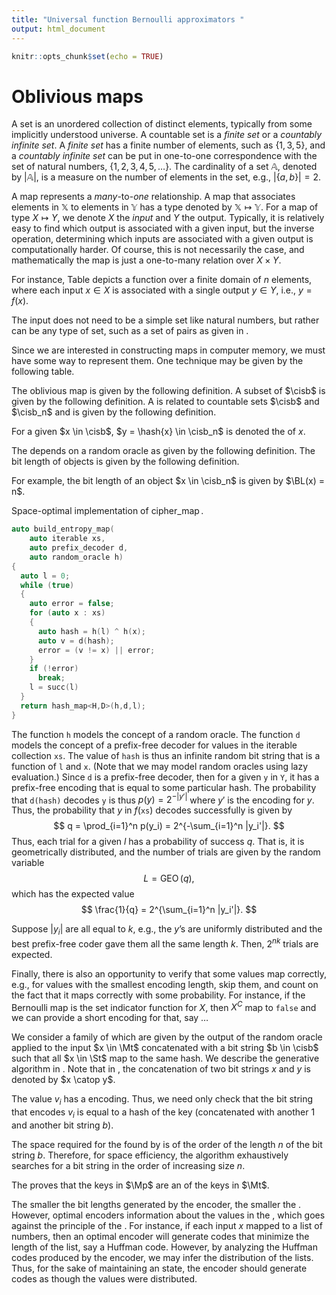 ```yaml
---
title: "Universal function Bernoulli approximators "
output: html_document
---
```


```r
knitr::opts_chunk$set(echo = TRUE)
```


Oblivious maps {#sec:map}
=========================
A set is an unordered collection of distinct elements, typically from some implicitly understood universe.
A countable set is a *finite set* or a *countably infinite set*. A *finite set* has a finite number of elements, such as $\{ 1, 3, 5 \}$, and 
a *countably infinite set* can be put in one-to-one correspondence with the set of natural numbers, $\{1,2,3,4,5,\ldots\}$.
The cardinality of a set $\mathbb{A}$, denoted by $|\mathbb{A}|$, is a measure on the number of elements in the set, e.g., $|\{a,b\}|=2$.

A map represents a *many*-to-*one* relationship. A map that associates elements in $\mathbb{X}$ to elements in $\mathbb{Y}$ has a type denoted by $\mathbb{X}\mapsto\mathbb{Y}$.
For a map of type $X \mapsto Y$, we denote $X$ the *input* and $Y$ the output.
Typically, it is relatively easy to find which output is associated with a given
input, but the inverse operation, determining which inputs are associated with a
given output is computationally harder.
Of course, this is not necessarily the case, and mathematically the map is just
a one-to-many relation over $X \times Y$.

For instance, Table \ref{tbl:tabfunc} depicts a function over a finite domain of $n$
elements, where each input $x \in X$ is associated with a single output
$y \in Y$, i.e., $y = f(x)$.

\begin{table}
    \centering
    \caption{Function $\operatorname{negate} \colon \{0,1\} \mapsto \{0,1\}$}
    \label{tbl:tabfunc}
    \begin{tabular}{|c c|} 
        \hline
        Input ($\{0,1\}$) & Output ($\{0,1\}$)\\
        \hline
        $0$ & $1$\\
        $1$ & $0$\\    
        \hline
    \end{tabular}
\end{table}

The input does not need to be a simple set like natural numbers, but rather can be any type of set, such as a set of pairs as given in \Cref{tbl:tabfun2}.

\begin{table}
\centering
\caption{Function $\operatorname{f} \colon X \mapsto Y$\\defined over a *finite* domain $\X$}
\label{tbl:tabfunc2}
\begin{tabular}{|c c|} 
\hline
Input ($\{0,1\} \times \{0,1\}$) & Output ($\{0,1\}$)\\
\hline
    $(0,0)$ & $0$\\
    $(0,1)$ & $1$\\
    $(1,0)$ & $1$\\
    $(1,1)$ & $0$\\    
\hline
\end{tabular}
\end{table}


Since we are interested in constructing maps in computer memory, we must have some way to represent them.
One technique may be given by the following table.

\begin{table}
\centering
\caption{Function $\operatorname{f} \colon \{0,1\} \mapsto \{0,1\}$ where $b : \{0,1\} \mapsto \{0,1\}^*$ is the encoder for $\mathbb{Y}$}
\label{tbl:tabfunc}
\begin{tabular}{|c c c|} 
\hline
Input ($\mathbb{X}$) & Output ($\mathbb{Y}$) & Encoding ($\cisb$)\\
\hline
    $x_1$ & $y_1$ & $b_1$\\
    $x_2$ & $y_2$ & $b_2$\\
    $x_3$ & $y_3$ & $b_3$\\
    $\vdots$ & $\vdots$ & $\vdots$\\
    $x_n$ & $y_n$ & $b_n$\\
\hline
\end{tabular}
\end{table}



The oblivious map is given by the following definition.
\begin{definition}
The *oblivious Bernoulli map* is a specialization of the Bernoulli map. We
denote an oblivious map of $f$ by $f^* = (f,\mathcal{C})$ where $\mathcal{C}$ is the
subset of the computational basis of $f$ which $f^*$ provides.
An oblivious Bernoulli map satisifes the following conditions:

- The function $f^* : X \mapsto Y$ is a Bernoulli map of $f$.
    
- If an element of $x \in X$ is not in the domain of definition,
  $f(x)$ is a random oracle over $Y$
  
- A particular mapping $y = f^*(x)$ may only be learned by applying $f^*$ to $x$.

In an *oblivious map*, a mapping (row in the table) is only learned upon request.

Observe that $f^*$ is an oblivious value. Typically, we are also interested in
functions in which the domain and codomain also represent oblivious values, i.e.,
$$
f^* : X^* \mapsto Y^*
$$
where $X^* = (X,\mathcal{C}_1)$, $Y^* = (Y,\mathcal{C}_2)$, and $f^* = (f,\mathcal{C}_3)$.

It may be the case that $X^*$ is a set of oblivious integers that, say, only
supports testing equality and addition. Of course, once we have addition, we may
also implement multiplication, powers, and many other operations.

By \cref{dummyref}, the space complexity of the Bernoulli map with an error
rate $\operatorname{error\_rate}(\hat{f}, x)$ is given by the following theorem.
\begin{theorem}
\end{theorem}

## Abstract data type
A *type* is a set and the elements of the set are called the *values* of the
type.
An *abstract data type* is a type and a set of operations on values of the type.
For example, the *integer* abstract data type is the set of all integers and a
set of standard operations (computational basis) such as addition, subtraction,
and multiplication.

A *data structure* is a particular way of organizing data and may implement one
or more abstract data types.
An *immutable* data structure has static state; once constructed, its state does
not change until it is destroyed.
Let $\hat{f} : X \mapsto Y$ model the concept of a Bernoulli approximation of
$f : X \mapsto Y$.
Then,

- $\hat{f}(x)$

  Returns a value in $Y$.

- $\operatorname{error\_rate(\hat{f},x)$.

  Returns the *error rate* of $\hat{f}$ applied to $x$, i.e.,
  $$
      \Pr\{\hat{f}(x) = f(x)} = \operatorname{error\_rate(\hat{f},x)
  $$
  for every $x \in \operatorname{dom}(f)$.







\section{The \emph{Singular Hash Map}}
The \emph{Singular Hash Set} is a theoretical data structure that provides an \emph{optimal} implementation of the \emph{oblivious map} abstract data type. A more practical implementation is given by the \emph{Perfect Map Filter}\cite{pmf}.

We consider sets in which the universe of elements is given by the \emph{countably infinite} set of all bit strings.
\begin{definition}
The countably infinite set of all bit strings is denoted by
\begin{equation}
    \cisb = \left\{b \colon b \in \left\{0,1\right\}^*\right\}\,,
\end{equation}
where $*$ denotes all non-negative integers.
\end{definition}
A \emph{finite} subset of $\cisb$ is given by the following definition.
\begin{definition}
The \emph{finite set} of all bit strings of length $n$ is denoted by
\begin{equation}
    \cisb_n = \left\{b \colon b \in \left\{0,1\right\}^n\right\}
\end{equation}
with a cardinality given by
\begin{equation}
    \card{\cisb_n} = 2^n\,.
\end{equation}
\end{definition}

A \emph{hash function} is related to countable sets $\cisb$ and $\cisb_n$ and is given by the following definition.
\begin{definition}
A \emph{hash function} $\hash \colon \cisb \mapsto \cisb_n$ is a function such that all bit strings of arbitrary-length are mapped (hashed) to bit strings of fixed-length $n$.
\end{definition}
For a given $x \in \cisb$, $y = \hash{x} \in \cisb_n$ is denoted the \emph{hash} of $x$.









The \gls{gls-shmap} depends on a random oracle as given by the following definition.
\begin{definition}
\label{def:randomoracle}
A random oracle, denoted by $\ro \colon \cisb \mapsto \cisb_n$, is a theoretical \emph{hash function} whose output is uniformly distributed over the elements of $\cisb_n$.
\end{definition}
\begin{assumption}
The hash function $\hash$ approximates a random oracle $\ro$ and has a space complexity given by $\mathcal{O}(1)$.
\end{assumption}

The bit length of objects is given by the following definition.
\begin{definition}
The bit length of an object $x$ is denoted by
\begin{equation}
    \BL(x)\,.
\end{equation}
\end{definition}
For example, the bit length of an object $x \in \cisb_n$ is given by $\BL(x) = n$.

Space-optimal implementation of $\operatorname{cipher\_map}$.

```cpp
auto build_entropy_map(
    auto iterable xs,
    auto prefix_decoder d,
    auto random_oracle h)
{
  auto l = 0;
  while (true)
  {
    auto error = false;
    for (auto x : xs)
    {
      auto hash = h(l) ^ h(x);
      auto v = d(hash);
      error = (v != x) || error;
    }
    if (!error)
      break;
    l = succ(l)
  }
  return hash_map<H,D>(h,d,l);
}
```

The function `h` models the concept of a random oracle.
The function `d` models the concept of a prefix-free decoder for values in the
iterable collection `xs`.
The value of `hash` is thus an infinite random bit string that is a function of
`l` and `x`. (Note that we may model random oracles using lazy evaluation.)
Since `d` is a prefix-free decoder, then for a given `y` in `Y`, it has a
prefix-free encoding that is equal to some particular hash. 
The probability that `d(hash)` decodes `y` is thus $p(y) = 2^{-|y'|}$
where $y'$ is the encoding for $y$.
Thus, the probability that $y$ in $f($`xs`$)$ decodes successfully is given by
$$
q = \prod_{i=1}^n p(y_i) = 2^{-\sum_{i=1}^n |y_i'|}.
$$
Thus, each trial for a given $l$ has a probability of success $q$.
That is, it is geometrically distributed, and the number of trials are given
by the random variable
$$
L = \operatorname{GEO}(q),
$$
which has the expected value
$$
\frac{1}{q} = 2^{\sum_{i=1}^n |y_i'|}.
$$

Suppose $|y_i|$ are all equal to $k$, e.g., the $y$'s are uniformly distributed
and the best prefix-free coder gave them all the same length $k$.
Then, $2^{n k}$ trials are expected.

Finally, there is also an opportunity to verify that some values map correctly,
e.g., for values with the smallest encoding length, skip them, and count
on the fact that it maps correctly with some probability.
For instance, if the Bernoulli map is the set indicator function for $X$,
then $X^C$ map to `false` and we can provide a short encoding for that, say
...




\begin{figure}
    \centering
    \input{img/fig_shmap.tex}
    \caption{\emph{Singular Hash Map}}
    \label{fig:shmap}
\end{figure}

We consider a family of \emph{approximate maps} which are given by the output of the random oracle applied to the input $x \in \Mt$ concatenated with a bit string $b \in \cisb$ such that all $x \in \St$ map to the same hash. We describe the generative algorithm in \Cref{alg:ph}. Note that in \Cref{alg:shmap}, the concatenation of two bit strings $x$ and $y$ is denoted by $x \catop y$.


The value $v_i$ has a \emph{self-terminating} encoding. Thus, we need only check that the bit string that encodes $v_i$ is equal to a hash of the key (concatenated with another $1$ and another bit string $b$).


The space required for the \gls{gls-shmap} found by \Cref{alg:shmap} is of the order of the length $n$ of the bit string $b$. Therefore, for space efficiency, the algorithm exhaustively searches for a bit string in the order of increasing size $n$.

\subsection{Theoretical analysis}
The \gls{gls-set} proves that the keys in $\Mp$ are an \emph{approximate set} of the keys in $\Mt$.

\begin{theorem}
The probability that a particular bit string $b \in \cisb$ successfully codes the \gls{gls-shmap} is given by
\begin{equation}
    p(m,\varepsilon,\mu) = \frac{\varepsilon^{m-1}}{2^{m \mu}}\,.
\end{equation}
\end{theorem}
\begin{proof}
In \Cref{alg:shmap}, for a particular bit string $b_n$, the joint probability that every key in $\Mt$ collides and for each key $k$ in $\Mt$, the concatenation of $1$ and $k$ has a hash in which the first $\BL(v)$ bits collide with mapped value $v$ is given by the following reasoning.

Suppose we have a set $\Mt = \{(k_1,v_1),\ldots,(k_m,v_m)\}$ and $k_1$ hashes to $y = \hash(k_1) \mod t$, where $\hash \colon \cisb^* \mapsto \cisb_N$ is a random hash function that uniformly distributes over its domain of $2^N$ possibilities and $N < \max{\BL(v_1),\ldots,\BL(v_m)}$.

The probability that $\hash(1 \catop k_1) \mod \BL(v_1) = v_1$ is given by
\begin{equation}
    \frac{1}{2^{\BL(v_1)}}\,.
\end{equation}
Since $y$ is a particular element in $\cisb_k$, the probability that $k_j, j \neq 1$, hashes to $y$ is given by
\begin{equation}
    \frac{1}{2^k}\,.
\end{equation}
The probability that $1 \catop k_j, j \neq 1$ hashes to $v_j$ is given by
\begin{equation}
    \frac{1}{2^{\BL(v_j)}}\,.
\end{equation}
Since $\hash$ is a random hash function, every one of these probabilities are independent, and thus the joint probability is just the product given by
\begin{align}
    p &= \frac{1}{2^{k(m-1)}} \prod_{j=1}^{m} \frac{1}{2^{\BL(v_j)}}\\
      &= \varepsilon^{m-1} \frac{1}{2^{\sum_{j=1}^{m} \BL(v_j)}}\,.
\end{align}
The average bit length per key is given by
\begin{equation}
    \mu = \frac{1}{m} \sum_{j=1}^{m} \BL(v_j)
\end{equation}
and thus the probability $p$ may be parameterized as
\begin{equation}
    p = \frac{\varepsilon^{m-1}}{2^{m \mu}}\,.
\end{equation}
\end{proof}

\begin{theorem}
Given \emph{false positive} and \emph{false negative} domain error rates given by $\varepsilon$ and $\eta$ respectively, and a mean bit length $\mu$ of encodings of elements in the image of $\Afun$, the \emph{expected} bit length of the Singular Hash Map asymptotically obtains a space complexity with a lower-bound given by
\begin{equation}
    -(1 - \eta) \log_2 \varepsilon + (1 - \eta) \mu \; \si{bits \per element}\,,
\end{equation}
which occurs when the encodings have uniformly distributed bit lengths, and an upper-bound given by
\begin{equation}
    -(1 - \eta) \log_2 \varepsilon + \mu \; \si{bits \per element}\,,
\end{equation}
which occurs when the encodings have degenerate bit lengths. The greater the entropy of the bit lengths, the smaller the expected bit length given a mean of $\mu$. 
\end{theorem}
\begin{proof}
The space required for the \gls{gls-shs} found by \Cref{alg:makeset} is of the order of the length $n$ of the bit string $b_n$. Therefore, for space efficiency, the algorithm exhaustively searches for a bit string in the order of increasing size $n$.

We are interested in the first case when a success occurs, which is a geometric distribution with probability of success $p$ as given by
\begin{equation}
    \rv{Q} \sim \geodist\!\left(p = \frac{\varepsilon^{m-1}}{2^{m \mu}}\right)\,.
\end{equation}
The expected number of trials for the geometric distribution is given by
\begin{equation}
\label{eq:exp_trials}
    \expectation\left[\rv{Q}\right] = \frac{2^{m \mu}}{\varepsilon^{m-1}}\,.
\end{equation}
By \Cref{def:mapping}, the \nth trial uniquely maps to a bit string of length $m = \lfloor \log_2 n \rfloor$. Thus, the expected bit length is given approximately by
\begin{equation}
    \expectation[\log_2 \rv{Q}] = \log_2 \frac{2^{m \mu}}{\varepsilon^{m-1}}\; \si{bits}\,.
\end{equation}
Dividing by $m$ and simplifying results in
\begin{equation}
    -\frac{m-1}{m} \log_2 \varepsilon + \mu\; \si{bits \per element}\,.
\end{equation}
Asymptotically, as $m \to \infty$, the bits per element goes to
\begin{equation}
    -\log_2 \varepsilon + \mu\,.
\end{equation}
\end{proof}

The smaller the bit lengths generated by the encoder, the smaller the \emph{Singular Hash Map}. However, optimal encoders \emph{reveal} information about the values in the \emph{Singular Hash Map}, which goes against the principle of the \emph{obvlivious function}. For instance, if each input $x$ mapped to a list of numbers, then an optimal encoder will generate codes that minimize the length of the list, say a Huffman code. However, by analyzing the Huffman codes produced by the encoder, we may infer the distribution of the lists. Thus, for the sake of maintaining an \emph{oblivious} state, the encoder should generate codes as though the values were \emph{uniformly} distributed.


